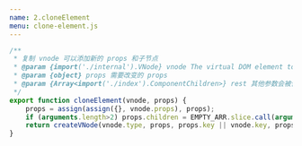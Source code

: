 ```yaml
---
name: 2.cloneElement
menu: clone-element.js
---
```


```js
/**
 * 复制 vnode 可以添加新的 props 和子节点
 * @param {import('./internal').VNode} vnode The virtual DOM element to clone
 * @param {object} props 需要改变的 props
 * @param {Array<import('./index').ComponentChildren>} rest 其他参数会被作为子节点处理
 */
export function cloneElement(vnode, props) {
	props = assign(assign({}, vnode.props), props);
	if (arguments.length>2) props.children = EMPTY_ARR.slice.call(arguments, 2);
	return createVNode(vnode.type, props, props.key || vnode.key, props.ref || vnode.ref);
}
```